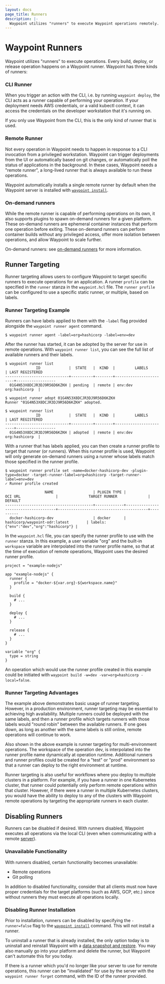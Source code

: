 ```yaml
---
layout: docs
page_title: Runners
description: |-
  Waypoint utilizes "runners" to execute Waypoint operations remotely. Runners are responsible for performing builds and deploys, polling projects for changes, and more.
---
```


# Waypoint Runners

Waypoint utilizes "runners" to execute operations. Every build, deploy, or release operation happens on
a Waypoint runner. Waypoint has three kinds of runners:

### CLI Runner

When you trigger an action with the CLI, i.e. by running `waypoint deploy`, the CLI acts as a runner
capable of performing your operation. If your deployment needs AWS credentials, or a valid kubectl context,
it can access the credentials on the developer workstation that it's running on.

If you only use Waypoint from the CLI, this is the only kind of runner that is used.

### Remote Runner

Not every operation in Waypoint needs to happen in response to a CLI invocation from a privileged workstation.
Waypoint can trigger deployments from the UI or automatically based on git changes, or automatically
poll the status of applications in the background. In these cases, Waypoint needs a "remote runner", a long-lived
runner that is always available to run these operations.

Waypoint automatically installs a single remote runner by default when the Waypoint
server is installed with [`waypoint install`](/commands/install).

### On-demand runners

While the remote runner is capable of performing operations on its own, it also supports plugins
to spawn on-demand runners for a given platform. These on-demand runners are ephemeral container instances that perform one operation before exiting. These on-demand runners can
perform container builds without any privileged access, offer more isolation between operations, and allow Waypoint
to scale further.

On-demand runners: see [on-demand runners](/docs/runner/on-demand-runner) for more information.

## Runner Targeting

Runner targeting allows users to configure Waypoint to target specific runners to execute operations for an application. A runner `profile` can be specified
in the `runner` stanza in the `waypoint.hcl` file. The `runner profile` can be configured to use a specific static runner,
or multiple, based on labels.

### Runner Targeting Example

Runners can have labels applied to them with the `-label` flag provided alongside the `waypoint runner agent` command.

```terminal
$ waypoint runner agent -label=org=hashicorp -label=env=dev
```

After the runner has started, it can be adopted by the server for use in remote operations. With `waypoint runner list`,
you can see the full list of available runners and their labels.

```shell-session
$ waypoint runner list
              ID             |  STATE   |  KIND  |         LABELS         | LAST REGISTERED
-----------------------------+----------+--------+------------------------+------------------
  01G4N53X8DCJR3DJ9R56D6KZKH | pending  | remote | env:dev org:hashicorp  |

$ waypoint runner adopt 01G4N53X8DCJR3DJ9R56D6KZKH
Runner "01G4N53X8DCJR3DJ9R56D6KZKH" adopted.

$ waypoint runner list
              ID             |  STATE   |  KIND  |         LABELS         | LAST REGISTERED
-----------------------------+----------+--------+------------------------+------------------
  01G4N53X8DCJR3DJ9R56D6KZKH | adopted  | remote | env:dev org:hashicorp  |
```

With a runner that has labels applied, you can then create a runner profile to target that runner (or runners).
When this runner profile is used, Waypoint will only generate on-demand runners using a runner whose labels match those
specified in the runner profile.

```terminal
$ waypoint runner profile set -name=docker-hashicorp-dev -plugin-type=docker -target-runner-label=org=hashicorp -target-runner-label=env=dev
✓ Runner profile created
```

```shell-session
                  NAME                  | PLUGIN TYPE |               OCI URL                |              TARGET RUNNER              | DEFAULT
----------------------------------------+-------------+--------------------------------------+-----------------------------------------+----------
  docker-hashicorp-dev                  | docker      | hashicorp/waypoint-odr:latest        | labels: {"env":"dev","org":"hashicorp"} |
```

In the `waypoint.hcl` file, you can specify the runner profile to use with the `runner` stanza. In this example, a user
variable "org" and the built-in `workspace` variable are interpolated into the runner profile name, so that at the time
of execution of remote operations, Waypoint uses the desired runner profile.

```hcl
project = "example-nodejs"

app "example-nodejs" {
  runner {
    profile = "docker-${var.org}-${workspace.name}"
  }

  build {
    # ...
  }

  deploy {
    # ...
  }

  release {
    # ...
  }
}

variable "org" {
  type = string
}
```

An operation which would use the runner profile created in this example could be initiated with `waypoint build -w=dev -var=org=hashicorp -local=false`.

### Runner Targeting Advantages

The example above demonstrates basic usage of runner targeting. However, in a production environment, runner targeting
may be essential to achieving high availability. Multiple runners could be deployed with the same labels, and then a
runner profile which targets runners with those labels would "round robin" between the available runners. If one goes down,
as long as another with the same labels is still online, remote operations will continue to work.

Also shown in the above example is runner targeting for multi-environment operations. The workspace of the operation
dev, is interpolated into the runner profile name dynamically at operation runtime. Additional runners and runner profiles
could be created for a "test" or "prod" environment so that a runner can deploy to the right environment at runtime.

Runner targeting is also useful for workflows where you deploy to multiple clusters in a platform. For example, if you have
a runner in one Kubernetes cluster, that runner could potentially only perform remote operations within that cluster. However,
if there were a runner in multiple Kubernetes clusters, you would have the ability to deploy to any of the clusters with
Waypoint remote operations by targeting the appropriate runners in each cluster.

## Disabling Runners

Runners can be disabled if desired. With runners disabled, Waypoint executes
all operations via the local CLI (even when communicating with a remote
[server](/docs/server)).

### Unavailable Functionality

With runners disabled, certain functionality becomes unavailable:

- Remote operations
- Git polling

In addition to disabled functionality, consider that all clients must now
have proper credentials for the target platforms (such as AWS, GCP, etc.)
since without runners they must execute all operations locally.

### Disabling Runner Installation

Prior to installation, runners can be disabled by specifying the
`-runner=false` flag to the [`waypoint install`](/commands/install) command.
This will not install a runner.

To uninstall a runner that is already installed, the only option today is
to uninstall and reinstall Waypoint with a
[data snapshot and restore](/docs/server/run/maintenance#backup-restore). You
may also manually go into your platform and delete the runner, but Waypoint
can't automate this for you today.

If there is a runner which you'd no longer like your server to use for remote
operations, this runner can be "invalidated" for use by the server with the
`waypoint runner forget` command, with the ID of the runner provided.

